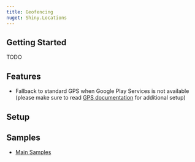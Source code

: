 ```yaml
---
title: Geofencing
nuget: Shiny.Locations
---
```


## Getting Started
TODO

## Features
* Fallback to standard GPS when Google Play Services is not available (please make sure to read [GPS documentation](./gps) for additional setup)

## Setup
<LibBuilder componentName="geofencing" client:load />

## Samples
* [Main Samples](https://github.com/shinyorg/shiny/tree/master/samples/Sample.Maui/Geofencing)